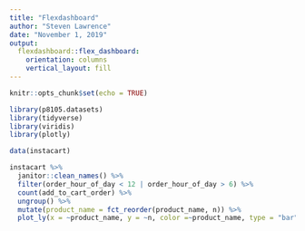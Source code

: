 ```yaml
---
title: "Flexdashboard"
author: "Steven Lawrence"
date: "November 1, 2019"
output: 
  flexdashboard::flex_dashboard:
    orientation: columns
    vertical_layout: fill
---
```


```r
knitr::opts_chunk$set(echo = TRUE)
```

```r
library(p8105.datasets)
library(tidyverse)
library(viridis)
library(plotly)

```

```r
data(instacart)
```

```r
instacart %>% 
  janitor::clean_names() %>% 
  filter(order_hour_of_day < 12 | order_hour_of_day > 6) %>% 
  count(add_to_cart_order) %>% 
  ungroup() %>% 
  mutate(product_name = fct_reorder(product_name, n)) %>%
  plot_ly(x = ~product_name, y = ~n, color =~product_name, type = "bar")

  
```

